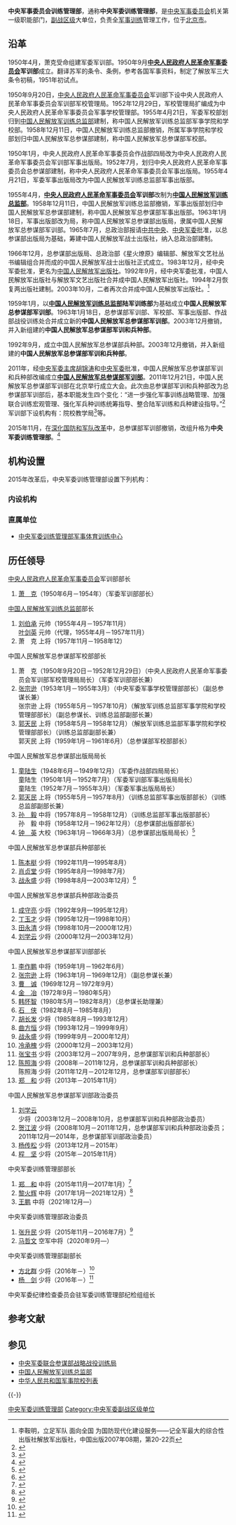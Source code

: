 {{Infobox PRCG
|color = darkgreen
|机构名称 = 中央军事委员会训练管理部
|上级机构 = [[中央军事委员会|中国共产党中央军事委员会]]<br />[[中央军事委员会|中华人民共和国中央军事委员会]]
|机构类型 = 中央军委机关第一级职能部门
|军事级别 = 副战区级
|标志1 = China Emblem PLA.svg
|标志1说明 = [[中国人民解放军军徽|中国人民解放军军徽]]
|标志2 =
|标志2说明 = 中央军委训练管理部臂章
|职位1 = 部长
|人员1 = [[王鹏_(1964年)|王鹏]]
|衔级1 = [[中国人民解放军中将|中将]]
|职位2 = 政治委员
|人员2 = [[马哲文|马哲文]]
|衔级2 = [[中国人民解放军中将|空军中将]]
|职位3 = 
|人员3 =
|职位4 = 
|人员4 =
|本级纪检 = [[中央军事委员会纪律检查委员会|中央军事委员会纪律检查委员会]]驻军委训练管理部纪检组
|地址1 = [[北京市|北京市]][[东城区_(北京市)|东城区]][[朝阳门北小街|朝阳门北小街]]仓南胡同5号
|成立时间 = 2015年11月
}}
{{中华人民共和国军事}}

'''中央军事委员会训练管理部'''，通称'''中央军委训练管理部'''，是[[中央军事委员会|中央军事委员会]]机关第一级职能部门，[[副战区级|副战区级]]大单位，负责全[[军事训练|军事训练]]管理工作，位于[[北京市|北京市]]。

==沿革==
1950年4月，萧克受命组建军委军训部。1950年9月'''[[中央人民政府人民革命军事委员会|中央人民政府人民革命军事委员会]]军训部'''成立。翻译苏军的条令、条例，参考各国军事资料，制定了解放军三大条令初稿，1951年初试点。

1950年9月20日，[[中央人民政府人民革命军事委员会|中央人民政府人民革命军事委员会]]军训部下设中央人民政府人民革命军事委员会军训部军校管理局。1952年12月29日，军校管理局扩编成为中央人民政府人民革命军事委员会军事学校管理部。1955年4月21日，军委军校部划归到[[中国人民解放军训练总监部|中国人民解放军训练总监部]]建制，称中国人民解放军训练总监部军亊学院和学校部。1958年12月11日，中国人民解放军训练总监部撤销，所属军亊学院和学校部划归中国人民解放军总参谋部建制，称中国人民解放军总参谋部军校部。

1950年1月，中央人民政府人民革命军事委员会作战部四局改为中央人民政府人民革命军事委员会军训部军事出版局。1952年7月，划归中央人民政府人民革命军事委员会总参谋部建制，称中央人民政府人民革命军事委员会军事出版局。1955年4月21日，军委军事出版局改为中国人民解放军训练总监部军事出版部。

1955年4月，'''[[中央人民政府人民革命军事委员会|中央人民政府人民革命军事委员会]]军训部'''改制为'''[[中国人民解放军训练总监部|中国人民解放军训练总监部]]'''。1958年12月11日，中国人民解放军训练总监部撤销，军事出版部划归中国人民解放军总参谋部建制，称中国人民解放军总参谋部军事出版部。1963年1月18日，军事出版部改为局，称中国人民解放军总参谋部出版局，隶属中国人民解放军总参谋部军训部。1965年7月，总政治部报请[[中国共产党中央委员会|中共中央]]、[[中央军事委员会|中央军委]]批准，以总参谋部出版局为基础，筹建中国人民解放军战士出版社，纳入总政治部建制。

1966年12月，总参谋部出版局、总政治部《星火燎原》编辑部、解放军文艺社丛书编辑组合并而成的中国人民解放军战士出版社正式成立。1983年12月，经中央军委批准，更名为[[中国人民解放军出版社|中国人民解放军出版社]]。1992年9月，经中央军委批准，中国人民解放军出版社与解放军文艺出版社合并成中国人民解放军出版社。1994年2月恢复两出版社建制。2003年10月，二者再次合并成中国人民解放军出版社。<ref>李鞍明，立足军队 面向全国 为国防现代化建设服务——记全军最大的综合性出版社解放军出版社，中国出版2007年08期，第20-22页</ref>

1959年1月，以'''[[中国人民解放军训练总监部|中国人民解放军训练总监部]]陆军训练部'''为基础成立'''中国人民解放军总参谋部军训部'''。1963年1月18日，总参谋部军训部、军校部、军事出版部、作战部战役训练处合并成立新的'''中国人民解放军总参谋部军训部'''。2003年12月撤销，并入新组建的'''中国人民解放军总参谋部军训和兵种部'''。

1992年9月，成立中国人民解放军总参谋部兵种部。2003年12月撤销，并入新组建的'''中国人民解放军总参谋部军训和兵种部'''。

2011年，经[[中央军委主席|中央军委主席]][[胡锦涛|胡锦涛]]和[[中央军事委员会|中央军委]]批准，中国人民解放军总参谋部军训和兵种部改编成立'''[[中央军委政治工作部兵员和文职人员局|中国人民解放军总参谋部军训部]]'''。2011年12月21日，中国人民解放军总参谋部军训部在北京举行成立大会。此次由总参谋部军训和兵种部改为总参谋部军训部后，基本职能发生四个变化：“进一步强化军事训练战略管理、加强联合训练宏观管理、强化军兵种训练统筹指导、整合陆军训练和兵种建设指导。”<ref>{{cite web|title=总参军训和兵种部_军事频道_凤凰网|url=http://news.ifeng.com/mil/gundong/detail_2011_12/22/11492204_0.shtml|access-date=2019-07-26|date=2011-12-22|website=凤凰网|archive-date=2020-06-04|archive-url=https://web.archive.org/web/20200604214327/http://news.ifeng.com/mil/gundong/detail_2011_12/22/11492204_0.shtml|dead-url=no}}</ref>军训部下设机构有：院校教学局<ref name=grb>{{cite web|url=http://www.81.cn/jfjbmap/content/2016-06/27/content_148762.htm |title=全军先进党组织优秀共产党员优秀党务工作者 光荣榜|date=2016-06-27|website=[[中国军网|中国军网]]|access-date=2017-02-17|archive-date=2020-12-15|archive-url=https://web.archive.org/web/20201215071754/http://www.81.cn/jfjbmap/content/2016-06/27/content_148762.htm|dead-url=no}}</ref>等。

2015年11月，在[[深化国防和军队改革|深化国防和军队改革]]中，总参谋部军训部撤销，改组升格为'''中央军委训练管理部'''。<ref>{{cite web|url=http://news.takungpao.com/mainland/focus/2016-01/3266754.html|title=解放军四总部改组15部门 联合参谋部是指挥关键|publisher=大公网|date=2016-01-12|accessdate=2016-01-15|archive-date=2020-11-04|archive-url=https://web.archive.org/web/20201104110832/http://news.takungpao.com/mainland/focus/2016-01/3266754.html|dead-url=no}}</ref>

== 机构设置 ==
2015年改革后，中央军委训练管理部设置下列机构：
=== 内设机构 ===
{{columns-list|2|
* [[中央军委训练管理部办公厅|办公厅]]
* [[中央军委训练管理部政治工作局|政治工作局]]
* [[中央军委训练管理部训练局|训练局]]
* [[中央军委训练管理部院校局|院校局]]
* [[中央军委训练管理部职业教育局|职业教育局]]
* [[中央军委训练管理部训练监察局|训练监察局]]
* [[中央军委训练管理部部队管理局|部队管理局]]
……
}}

=== 直属单位 ===
*[[中央军委训练管理部军事体育训练中心|中央军委训练管理部军事体育训练中心]]

== 历任领导 ==
;[[中央人民政府人民革命军事委员会|中央人民政府人民革命军事委员会]]军训部部长
# [[萧克|萧　克]]（1950年6月－1954年）（军委军训部部长）

;[[中国人民解放军训练总监部|中国人民解放军训练总监部]]部长
# [[刘伯承|刘伯承]] 元帅（1955年4月－1957年11月）<br>[[叶剑英|叶剑英]] 元帅（代理，1955年4月－1957年11月）
# 萧　克 上将（1957年11月－1958年12）

;中国人民解放军总参谋部军校部部长
# 萧　克（1950年9月20日－1952年12月29日）（中央人民政府人民革命军事委员会军训部军校管理局局长）（军委军训部部长兼）
# [[张宗逊|张宗逊]]（1953年1月－1955年3月）（中央军委军事学校管理部部长）（副总参谋长兼）<br>张宗逊 上将（1955年5月－1957年10月）（解放军训练总监部军事学院和学校管理部部长）（副总参谋长、训练总监部副部长兼）
# [[郭天民|郭天民]] 上将（1958年5月－1958年12月）（解放军训练总监部军事学院和学校管理部部长）（训练总监部副部长兼）<br>郭天民 上将（1959年1月－1961年6月）（总参谋部军校部部长）

;中国人民解放军总参谋部出版局局长
# [[童陆生|童陆生]]（1948年6月－1949年12月）（军委作战部四局局长）<br>童陆生（1950年1月－1952年7月）（军委军训部军事出版局局长）<br>童陆生（1952年7月－1955年3月）（军委军事出版局局长）
# [[郭天民|郭天民]] 上将（1955年5月－1957年8月）（训练总监部军事出版部部长）（训练总监部副部长兼）
# [[孙毅|孙　毅]] 中将（1957年8月－1958年12月）（训练总监部军事出版部部长）<br>孙　毅 中将（1958年12月－1962年12月）（总参谋部出版部部长）
# [[钟英|钟　英]] 大校（1963年1月－1966年3月）（总参谋部出版局局长）<ref>{{Cite web|title=［钟英］ 解放军副兵团级将领|url=http://www.syrw.cn/rw/ls/200812/586.shtml|accessdate=2019-07-26|work=邵阳人|archive-date=2014-12-10|archive-url=https://web.archive.org/web/20141210171259/http://www.syrw.cn/rw/ls/200812/586.shtml|dead-url=no}}</ref>

{{col-begin}}
{{col-2}}
;中国人民解放军总参谋部兵种部部长
# [[陈本梃|陈本梃]] 少将（1992年11月—1995年8月）
# [[肖贞堂|肖贞堂]] 少将（1995年8月—1998年7月）
# [[战永盛|战永盛]] 少将（1998年8月—2003年12月）<ref>{{Cite web|url=http://news.sohu.com/71/21/news203372171.shtml|title=中国人民解放军陆军兵种部队阔步迈向“现代化”|date=2002-09-25|publisher=搜狐|accessdate=2017-02-12|archive-date=2020-12-15|archive-url=https://web.archive.org/web/20201215071727/http://news.sohu.com/71/21/news203372171.shtml|dead-url=no}}</ref>
{{col-2}}
;中国人民解放军总参谋部兵种部政治委员
# [[成守亮|成守亮]] 少将（1992年9月—1995年12月）
# [[丁玉才|丁玉才]] 少将（1995年12月—1998年10月）
# [[田永清|田永清]] 少将（1998年10月—2000年12月）
# [[刘学云|刘学云]] 少将（2000年12月—2003年12月）
{{col-end}}

{{col-begin}}
{{col-2}}
;中国人民解放军总参谋部军训部部长
# [[李作鹏|李作鹏]] 中将（1959年1月－1962年6月） 
# [[张宗逊|张宗逊]] 上将（1963年1月－1969年12月）（副总参谋长兼）
# [[曹诚|曹　诚]]（1969年12月－1972年9月） 
# [[金冶|金　冶]]（1972年9月－1980年5月） 
# [[韩怀智|韩怀智]]（1980年5月－1982年8月）（总参谋长助理兼）
# [[石侠|石　侠]]（1982年8月－1985年8月） 
# [[胡长发|胡长发]] 少将（1985年8月－1993年12月） 
# [[曲方恒|曲方恒]] 少将（1993年12月－1999年9月） 
# [[战永盛|战永盛]] 少将（1999年9月－2000年12月）
# [[冷承槐|冷承槐]] 少将（2000年12月－2003年12月）
# [[张宝书|张宝书]] 少将（2003年12月－2007年9月，总参谋部军训和兵种部部长）
# [[陈照海|陈照海]] 少将（2008年－2011年12月，总参谋部军训和兵种部部长）<br>陈照海 少将（2011年12月－2012年12月，总参谋部军训部部长）
# [[郑和_(1958年)|郑　和]] 少将（2013年－2015年11月）
{{col-2}}
;中国人民解放军总参谋部军训部政治委员
# [[刘学云|刘学云]] 少将（2003年12月－2008年10月，总参谋部军训和兵种部政治委员）
# [[贺江波|贺江波]] 少将（2008年10月－2011年12月，总参谋部军训和兵种部政治委员；2011年12月—2014年，总参谋部军训部政治委员）
# [[杨传松|杨传松]] 少将（2013年12月－2015年）
# [[程坚|程　坚]] 少将（2015年－2015年11月）
{{col-end}}

{{col-begin}}
{{col-2}}
;中央军委训练管理部部长
# [[郑和_(1958年)|郑　和]] 中将（2015年11月—2017年1月）<ref>{{Cite web|title=原成都军区副司令员郑和少将任军委训练管理部部长|url=http://news.sohu.com/20160202/n436611500.shtml|accessdate=2019-07-26|date=2016-02-02|publisher=搜狐|archive-date=2020-12-15|archive-url=https://web.archive.org/web/20201215071805/http://news.sohu.com/20160202/n436611500.shtml|dead-url=no}}</ref>
# [[黎火辉|黎火辉]] 中将（2017年1月—2021年12月）<ref>{{Cite web|url=http://www.thepaper.cn/newsDetail_forward_1611081|title=第31集团军原军长黎火辉少将升任军委训练管理部部长|date=2017-02-03|publisher=澎湃新闻|accessdate=2017-02-04|archive-date=2017-02-05|archive-url=https://web.archive.org/web/20170205095930/http://www.thepaper.cn/newsDetail_forward_1611081|dead-url=no}}</ref>
# [[王鹏_(1964年)|王鹏]] 中将（2021年12月—）

{{col-2}}
;中央军委训练管理部政治委员
# [[张升民|张升民]] 少将（2015年11月－2016年7月）<ref>{{Cite web |url=http://news.163.com/16/1109/22/C5FBN8DR000187VE.html |title=军委训练管理部政委张升民调任军委后勤保障部政委，网易，2016-11-09 |access-date=2016-11-19 |archive-url=https://web.archive.org/web/20161113034305/http://news.163.com/16/1109/22/C5FBN8DR000187VE.html |archive-date=2016-11-13 |dead-url=yes }}</ref>
# [[马哲文|马哲文]] 空军中将（2020年9月—）
{{col-end}}

;中央军委训练管理部副部长
*[[方北群|方北群]] 少将（2016年－）<ref>{{Cite web|title=原总参军训部副部长方北群少将调任军委训练管理部副部长|url=http://www.thepaper.cn/newsDetail_forward_1420311|accessdate=2019-07-26|date=2016-05-08|publisher=澎湃新闻|archive-date=2017-08-04|archive-url=https://web.archive.org/web/20170804012954/http://www.thepaper.cn/newsDetail_forward_1420311|dead-url=no}}</ref>
*[[杨剑|杨　剑]] 少将（2016年－）<ref>{{Cite web|title=杨剑出任中央军委训练管理部副部长，曾任原总政直工部部长|url=http://news.ifeng.com/a/20160601/48892120_0.shtml|accessdate=2019-07-26|date=2016-06-01|publisher=凤凰网|archive-date=2020-06-04|archive-url=https://web.archive.org/web/20200604214422/http://news.ifeng.com/a/20160601/48892120_0.shtml|dead-url=no}}</ref>

;中央军委纪律检查委员会驻军委训练管理部纪检组组长

== 参考文献 ==
{{Reflist}}

== 参见 ==
{{Portal box|中国共产党|中华人民共和国|軍事|教育}}
* [[中央军委联合参谋部战略战役训练局|中央军委联合参谋部战略战役训练局]]
* [[中国人民解放军训练总监部|中国人民解放军训练总监部]]
* [[中华人民共和国军事院校列表|中华人民共和国军事院校列表]]

{{-}}
{{中央军委|属}}

[[Category:中央军委训练管理部|]]
[[Category:中央军委副战区级单位|Category:中央军委副战区级单位]]